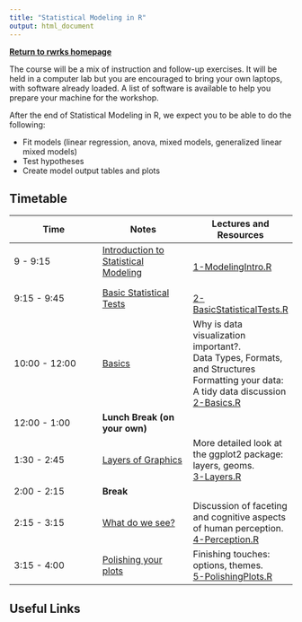 ```yaml
---
title: "Statistical Modeling in R"
output: html_document
---
```

[**Return to rwrks homepage**](http://srvanderplas.github.io/rwrks/)

The course will be a mix of instruction and follow-up exercises. It will be held in a computer lab but you are encouraged to bring your own laptops, with software already loaded. A list of software is available to help you prepare your machine for the workshop.

After the end of Statistical Modeling in R, we expect you to be able to do the following:

+ Fit models (linear regression, anova, mixed models, generalized linear mixed models)
+ Test hypotheses
+ Create model output tables and plots

## Timetable

Time | Notes | Lectures and Resources
---- | ---- | ----
9 - 9:15 | [Introduction to Statistical Modeling](knitr/1-ModelingIntro.html) |  <br/> [1-ModelingIntro.R](code/1-ModelingIntro.R)
9:15 - 9:45 | [Basic Statistical Tests](knitr/2-BasicStatisticalTests.html) |  <br/> [2-BasicStatisticalTests.R](code/2-BasicStatisticalTests.R)
10:00 - 12:00 | [Basics](knitr/2-Basics.html) | Why is data visualization important?. <br/> Data Types, Formats, and Structures <br/> Formatting your data: A tidy data discussion <br/> [2-Basics.R](code/2-Basics.R)
12:00 - 1:00 | **Lunch Break (on your own)** | 
1:30 - 2:45 | [Layers of Graphics](knitr/3-Layers.html) |  	More detailed look at the ggplot2 package: layers, geoms. <br/>[3-Layers.R](code/3-Layers.R)
2:00 - 2:15 | **Break** |
2:15 - 3:15 | [What do we see?](knitr/4-Perception.html) |  	Discussion of faceting and cognitive aspects of human perception. <br/>[4-Perception.R](code/4-Perception.R)
3:15 - 4:00 | [Polishing your plots](knitr/5-PolishingPlots.html) |  	Finishing touches: options, themes. <br/>[5-PolishingPlots.R](code/5-PolishingPlots.R)

## Useful Links

